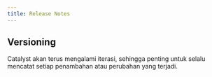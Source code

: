 ```yaml
---
title: Release Notes
---
```


## Versioning

Catalyst akan terus mengalami iterasi, sehingga penting untuk selalu mencatat setiap penambahan atau perubahan yang terjadi.